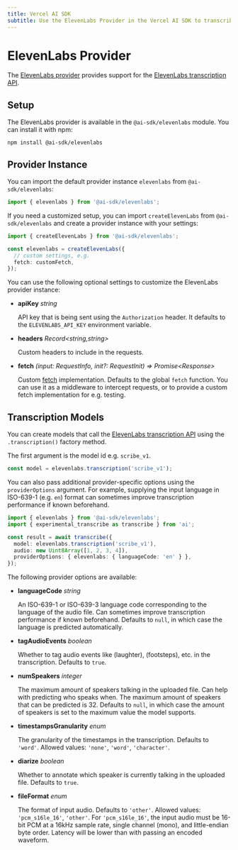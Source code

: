 ```yaml
---
title: Vercel AI SDK
subtitle: Use the ElevenLabs Provider in the Vercel AI SDK to transcribe speech from audio and video files.
---
```


# ElevenLabs Provider

The [ElevenLabs provider](https://ai-sdk.dev/providers/ai-sdk-providers/elevenlabs) provides support for the [ElevenLabs transcription API](https://elevenlabs.io/speech-to-text).

## Setup

The ElevenLabs provider is available in the `@ai-sdk/elevenlabs` module. You can install it with npm:

```npm
npm install @ai-sdk/elevenlabs
```

## Provider Instance

You can import the default provider instance `elevenlabs` from `@ai-sdk/elevenlabs`:

```ts
import { elevenlabs } from '@ai-sdk/elevenlabs';
```

If you need a customized setup, you can import `createElevenLabs` from `@ai-sdk/elevenlabs` and create a provider instance with your settings:

```ts
import { createElevenLabs } from '@ai-sdk/elevenlabs';

const elevenlabs = createElevenLabs({
  // custom settings, e.g.
  fetch: customFetch,
});
```

You can use the following optional settings to customize the ElevenLabs provider instance:

- **apiKey** _string_

  API key that is being sent using the `Authorization` header.
  It defaults to the `ELEVENLABS_API_KEY` environment variable.

- **headers** _Record&lt;string,string&gt;_

  Custom headers to include in the requests.

- **fetch** _(input: RequestInfo, init?: RequestInit) => Promise&lt;Response&gt;_

  Custom [fetch](https://developer.mozilla.org/en-US/docs/Web/API/fetch) implementation.
  Defaults to the global `fetch` function.
  You can use it as a middleware to intercept requests,
  or to provide a custom fetch implementation for e.g. testing.

## Transcription Models

You can create models that call the [ElevenLabs transcription API](https://elevenlabs.io/speech-to-text)
using the `.transcription()` factory method.

The first argument is the model id e.g. `scribe_v1`.

```ts
const model = elevenlabs.transcription('scribe_v1');
```

You can also pass additional provider-specific options using the `providerOptions` argument. For example, supplying the input language in ISO-639-1 (e.g. `en`) format can sometimes improve transcription performance if known beforehand.

```ts {6}
import { elevenlabs } from '@ai-sdk/elevenlabs';
import { experimental_transcribe as transcribe } from 'ai';

const result = await transcribe({
  model: elevenlabs.transcription('scribe_v1'),
  audio: new Uint8Array([1, 2, 3, 4]),
  providerOptions: { elevenlabs: { languageCode: 'en' } },
});
```

The following provider options are available:

- **languageCode** _string_

  An ISO-639-1 or ISO-639-3 language code corresponding to the language of the audio file.
  Can sometimes improve transcription performance if known beforehand.
  Defaults to `null`, in which case the language is predicted automatically.

- **tagAudioEvents** _boolean_

  Whether to tag audio events like (laughter), (footsteps), etc. in the transcription.
  Defaults to `true`.

- **numSpeakers** _integer_

  The maximum amount of speakers talking in the uploaded file.
  Can help with predicting who speaks when.
  The maximum amount of speakers that can be predicted is 32.
  Defaults to `null`, in which case the amount of speakers is set to the maximum value the model supports.

- **timestampsGranularity** _enum_

  The granularity of the timestamps in the transcription.
  Defaults to `'word'`.
  Allowed values: `'none'`, `'word'`, `'character'`.

- **diarize** _boolean_

  Whether to annotate which speaker is currently talking in the uploaded file.
  Defaults to `true`.

- **fileFormat** _enum_

  The format of input audio.
  Defaults to `'other'`.
  Allowed values: `'pcm_s16le_16'`, `'other'`.
  For `'pcm_s16le_16'`, the input audio must be 16-bit PCM at a 16kHz sample rate, single channel (mono), and little-endian byte order.
  Latency will be lower than with passing an encoded waveform.
